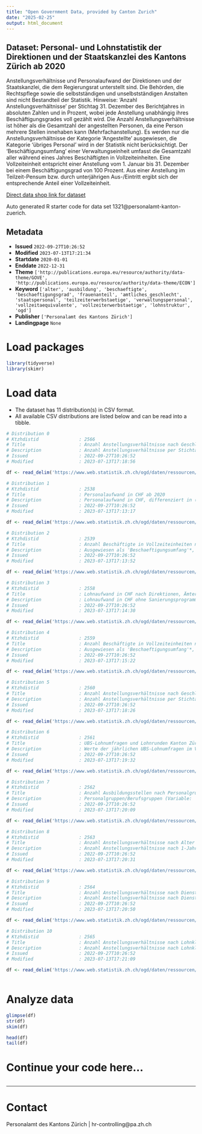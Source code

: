 ```yaml
---
title: "Open Government Data, provided by Canton Zurich"
date: "2025-02-25"
output: html_document
---
```


## Dataset: Personal- und Lohnstatistik der Direktionen und der Staatskanzlei des Kantons Zürich ab 2020

Anstellungsverhältnisse und Personalaufwand der Direktionen und der Staatskanzlei, die dem Regierungsrat unterstellt sind. Die Behörden, die Rechtspflege sowie die selbstständigen und unselbstständigen Anstalten sind nicht Bestandteil der Statistik. Hinweise: 'Anzahl Anstellungsverhältnisse' per Stichtag 31. Dezember des Berichtjahres in absoluten Zahlen und in Prozent, wobei jede Anstellung unabhängig ihres Beschäftigungsgrades voll gezählt wird. Die Anzahl Anstellungsverhältnisse ist höher als die Gesamtzahl der angestellten Personen, da eine Person mehrere Stellen innehaben kann (Mehrfachanstellung). Es werden nur die Anstellungsverhältnisse der Kategorie 'Angestellte' ausgewiesen, die Kategorie 'übriges Personal' wird in der Statistik nicht berücksichtigt. Der 'Beschäftigungsumfang' einer Verwaltungseinheit umfasst die Gesamtzahl aller während eines Jahres Beschäftigten in Vollzeiteinheiten. Eine Vollzeiteinheit entspricht einer Anstellung vom 1. Januar bis 31. Dezember bei einem Beschäftigungsgrad von 100 Prozent. Aus einer Anstellung im Teilzeit-Pensum bzw. durch unterjährigen Aus-/Eintritt ergibt sich der entsprechende Anteil einer Vollzeiteinheit. 

[Direct data shop link for dataset](https://www.zh.ch/de/politik-staat/statistik-daten/datenkatalog.html#/datasets/1321@personalamt-kanton-zuerich)

Auto generated R starter code for data set 1321@personalamt-kanton-zuerich.

## Metadata

- **Issued** `2022-09-27T10:26:52`
- **Modified** `2023-07-13T17:21:34`
- **Startdate** `2020-01-01`
- **Enddate** `2022-12-31`
- **Theme** `['http://publications.europa.eu/resource/authority/data-theme/GOVE', 'http://publications.europa.eu/resource/authority/data-theme/ECON']`
- **Keyword** `['alter', 'ausbildung', 'beschaeftigte', 'beschaeftigungsgrad', 'frauenanteil', 'amtliches_geschlecht', 'staatspersonal', 'teilzeiterwerbstaetige', 'verwaltungspersonal', 'vollzeitaequivalente', 'vollzeiterwerbstaetige', 'lohnstruktur', 'ogd']`
- **Publisher** `['Personalamt des Kantons Zürich']`
- **Landingpage** `None`


# Load packages

```r

library(tidyverse)
library(skimr)

```

# Load data

-   The dataset has 11 distribution(s) in CSV format.
-   All available CSV distributions are listed below and can be read into a tibble.

```r

# Distribution 0
# Ktzhdistid               : 2566
# Title                    : Anzahl Anstellungsverhältnisse nach Geschlecht und Beschäftigungsgrad ab 2020
# Description              : Anzahl Anstellungsverhältnisse per Stichtag 31. Dezember des Berichtjahres in absoluten Zahlen und in Prozent, wobei jede Anstellung unabhängig ihres Beschäftigungsgrades voll gezählt wird. Die Anzahl Anstellungsverhältnisse ist höher als die Gesamtzahl der angestellten Personen, da eine Person mehrere Stellen innehaben kann (Mehrfachanstellung). Es werden nur die Anstellungsverhältnisse der Kategorie 'Angestellte' ausgewiesen, die Kategorie 'übriges Personal' wird in der Statistik nicht berücksichtigt. Indikator 'Teilzeit < 50%' = Beschäftigungsgrad < 50%, 'Teilzeit ≥ 50%' = Beschäftigungsgrad ≥ 50%, 'Vollzeit' = Beschäftigungsgrad ≥ 90%.
# Issued                   : 2022-09-27T10:26:52
# Modified                 : 2023-07-13T17:18:56

df <- read_delim('https://www.web.statistik.zh.ch/ogd/daten/ressourcen/KTZH_00001321_00002566.csv')

# Distribution 1
# Ktzhdistid               : 2538
# Title                    : Personalaufwand in CHF ab 2020
# Description              : Personalaufwand in CHF, differenziert in (1) Löhne*, (2) Zulagen*, (3) temporäre Arbeitskräfte, (4) Arbeitgeberbeiträge, (5) Arbeitgeberleistungen; (6) Aus- und Weiterbildung des Personals; (7) Personalwerbung; (8) Übriger Personalaufwand. *Löhne inkl. Zulagen gemäss Vollzugsverordnung zum Personalgesetz (VVO), § 57 c.). Variablen: 'konto_code'; 'konto_name'**; 'anmerkung'. **Werte der Variable 'konto_name': (1) Löhne ('Loehne Behoerden, Richter und Richterinnen'; 'Loehne des Verwaltungs- und Betriebspersonals'; 'Loehne der Lehrkraefte'); (2) Zulagen ('Verguetungen an Behoerden, Kommissionen, Richter' = Vergütungen für Nacht-, Sonntags-, Schicht- und Pikettdienst; 'Übrige Zulagen'); (3) 'Temporaere Arbeitskraefte'; (4) Arbeitgeberbeiträge ('AG-Beitraege AHV, IV, EO, ALV, Verwaltungskosten'; 'AG-Beitraege an andere Pensionskassen'; 'AG-Beitraege an Unfallversicherungen'; 'AG-Beitraege an Familienzulagekassen'; 'Uebrige AG-Beitraege'); (5) Arbeitgeberleistungen ('Ruhegehaelter'; 'Renten oder Rentenanteile'; 'Teuerungszulagen auf Renten und Rentenanteile'; 'Unfallrenten und Rentenabloesungen'; 'Ueberbrueckungsrenten'; 'Uebrige Arbeitgeberleistungen'); (6) 'Aus- und Weiterbildung des Personals'; (7) 'Personalwerbung'; (8) 'Uebriger Personalaufwand'.
# Issued                   : 2022-09-27T10:26:52
# Modified                 : 2023-07-13T17:13:17

df <- read_delim('https://www.web.statistik.zh.ch/ogd/daten/ressourcen/KTZH_00001321_00002538.csv')

# Distribution 2
# Ktzhdistid               : 2539
# Title                    : Anzahl Beschäftigte in Vollzeiteinheiten nach Personalgruppen ab 2020
# Description              : Ausgewiesen als 'Beschaeftigungsumfang'*, gegliedert nach Personalgruppen gemäss den Funktionsbereichen ('funktionsbereich_name') und Funktionen ('funktion') des Personalrechts. *Der 'Beschaeftigungsumfang' einer Verwaltungseinheit umfasst die Gesamtzahl aller während eines Jahres Beschäftigten in Vollzeiteinheiten. Eine Vollzeiteinheit entspricht einer Anstellung vom 1. Januar bis 31. Dezember bei einem Beschäftigungsgrad von 100 Prozent. Aus einer Anstellung im Teilzeit-Pensum bzw. durch unterjährigen Aus-/Eintritt ergibt sich der entsprechende Anteil einer Vollzeiteinheit.
# Issued                   : 2022-09-27T10:26:52
# Modified                 : 2023-07-13T17:13:52

df <- read_delim('https://www.web.statistik.zh.ch/ogd/daten/ressourcen/KTZH_00001321_00002539.csv')

# Distribution 3
# Ktzhdistid               : 2558
# Title                    : Lohnaufwand in CHF nach Direktionen, Ämtern und Bereichen ab 2020
# Description              : Lohnaufwand in CHF ohne Sanierungsprogramme (Finanzdirektion), Berufsbildungsfonds (Bildungsdirektion) und Natur- und Heimatschutzfonds (Baudirektion). Variablen: 'direktion_code', 'direktion_name', 'amt_bereich_code', 'amt_bereich_name' = Code (Amts-Nr.) und Name der Direktionen und Organisationseinheiten gemäss Personalamt.
# Issued                   : 2022-09-27T10:26:52
# Modified                 : 2023-07-13T17:14:30

df <- read_delim('https://www.web.statistik.zh.ch/ogd/daten/ressourcen/KTZH_00001321_00002558.csv')

# Distribution 4
# Ktzhdistid               : 2559
# Title                    : Anzahl Beschäftigte in Vollzeiteinheiten nach Direktionen, Ämtern und Bereichen ab 2020
# Description              : Ausgewiesen als 'Beschaeftigungsumfang'*, gegliedert nach Variablen 'direktion_code', 'direktion_name', 'amt_bereich_code' und 'amt_bereich_name' (Code = "Amts-Nr."; sowie Name der Direktionen und Organisationseinheiten gemäss Personalamt), differenziert in 'Angestellte' (= in Vollzeiteinheiten: Anstellungen gemäss Personalverordnung (PVO) und Lehrpersonen (unbefristet und befristet) und in 'Uebriges Personal' (= Mitglieder von Behörden, Lernende, Praktikanten). *Der 'Beschäftigungsumfang' einer Verwaltungseinheit umfasst die Gesamtzahl aller während eines Jahres Beschäftigten in Vollzeiteinheiten. Eine Vollzeiteinheit entspricht einer Anstellung vom 1. Januar bis 31. Dezember bei einem Beschäftigungsgrad von 100 Prozent. Aus einer Anstellung im Teilzeit-Pensum bzw. durch unterjährigen Aus-/Eintritt ergibt sich der entsprechende Anteil einer Vollzeiteinheit.
# Issued                   : 2022-09-27T10:26:52
# Modified                 : 2023-07-13T17:15:22

df <- read_delim('https://www.web.statistik.zh.ch/ogd/daten/ressourcen/KTZH_00001321_00002559.csv')

# Distribution 5
# Ktzhdistid               : 2560
# Title                    : Anzahl Anstellungsverhältnisse nach Geschlecht und Beschäftigungsgrad nach Direktionen, Ämtern und Bereichen ab 2020
# Description              : Anzahl Anstellungsverhältnisse per Stichtag 31. Dezember des Berichtjahres in absoluten Zahlen und in Prozent, wobei jede Anstellung unabhängig ihres Beschäftigungsgrades voll gezählt wird. Die Anzahl Anstellungsverhältnisse ist höher als die Gesamtzahl der angestellten Personen, da eine Person mehrere Stellen innehaben kann (Mehrfachanstellung). Es werden nur die Anstellungsverhältnisse der Kategorie 'Angestellte' ausgewiesen, die Kategorie 'übriges Personal' wird in der Statistik nicht berücksichtigt. Indikator 'Teilzeit' = Beschäftigungsgrad < 90%, 'Vollzeit' = Beschäftigungsgrad ≥ 90%. Variablen 'direktion_code', 'direktion_name', 'amt_bereich_code' und 'amt_bereich_name' (Code = "Amts-Nr."; sowie Name der Direktionen und Organisationseinheiten gemäss Personalamt).
# Issued                   : 2022-09-27T10:26:52
# Modified                 : 2023-07-13T17:18:26

df <- read_delim('https://www.web.statistik.zh.ch/ogd/daten/ressourcen/KTZH_00001321_00002560.csv')

# Distribution 6
# Ktzhdistid               : 2561
# Title                    : UBS-Lohnumfragen und Lohnrunden Kanton Zürich ab 2016
# Description              : Werte der jährlichen UBS-Lohnumfragen im Vergleich zu den entsprechenden Lohnrunden des Kantons (mit Teuerung, ohne Einmalzulagen). Die Festlegungen zur Lohnentwicklung berücksichtigen die Lohnentwicklung bei Arbeitgebern mit Bedeutung für den Wirtschaftsraum Zürich (UBS-Lohnumfragen), den kantonalen Finanzhaushalt und die Vorjahres-Lohnrunden der deutschsprachigen kantonalen Verwaltungen.
# Issued                   : 2022-09-27T10:26:52
# Modified                 : 2023-07-13T17:19:32

df <- read_delim('https://www.web.statistik.zh.ch/ogd/daten/ressourcen/KTZH_00001321_00002561.csv')

# Distribution 7
# Ktzhdistid               : 2562
# Title                    : Anzahl Ausbildungsstellen nach Personalgruppen/Berufsgruppen ab 2020
# Description              : Personalgruppen/Berufsgruppen (Variable: 'ausbildung_name'): 'Lernende KV-Berufe', 'Lernende IT-Berufe', 'Lernende Betreuung', 'Lernende Handwerk und Technik', 'Andere Lernende nach BbG' (= Berufsbildungsgesetz), 'Praktikanten/Praktikantinnen', 'Studierende', 'Aspirant/in des Polizeikorps' oder 'Auditor/in'.
# Issued                   : 2022-09-27T10:26:52
# Modified                 : 2023-07-13T17:20:09

df <- read_delim('https://www.web.statistik.zh.ch/ogd/daten/ressourcen/KTZH_00001321_00002562.csv')

# Distribution 8
# Ktzhdistid               : 2563
# Title                    : Anzahl Anstellungsverhältnisse nach Alter und Geschlecht ab 2020
# Description              : Anzahl Anstellungsverhältnisse nach 1-Jahres-Altersklassen (ab 75 Jahren = '75+') in absoluten Zahlen, wobei jede Anstellung unabhängig ihres Beschäftigungsgrades voll gezählt wird. Die Anzahl Anstellungsverhältnisse ist höher als die Gesamtzahl der angestellten Personen, da eine Person mehrere Stellen innehaben kann (Mehrfachanstellung). Es werden nur die Anstellungsverhältnisse der Kategorie 'Angestellte' ausgewiesen, die Kategorie 'übriges Personal' wird in der Statistik nicht berücksichtigt. 
# Issued                   : 2022-09-27T10:26:52
# Modified                 : 2023-07-13T17:20:31

df <- read_delim('https://www.web.statistik.zh.ch/ogd/daten/ressourcen/KTZH_00001321_00002563.csv')

# Distribution 9
# Ktzhdistid               : 2564
# Title                    : Anzahl Anstellungsverhältnisse nach Dienstjahr und Geschlecht ab 2020
# Description              : Anzahl Anstellungsverhältnisse nach Dienstjahren ('0' bis 'n' Jahren) in absoluten Zahlen, wobei jede Anstellung unabhängig ihres Beschäftigungsgrades voll gezählt wird. Die Anzahl Anstellungsverhältnisse ist höher als die Gesamtzahl der angestellten Personen, da eine Person mehrere Stellen innehaben kann (Mehrfachanstellung). Es werden nur die Anstellungsverhältnisse der Kategorie 'Angestellte' ausgewiesen, die Kategorie 'übriges Personal' wird in der Statistik nicht berücksichtigt. 
# Issued                   : 2022-09-27T10:26:52
# Modified                 : 2023-07-13T17:20:50

df <- read_delim('https://www.web.statistik.zh.ch/ogd/daten/ressourcen/KTZH_00001321_00002564.csv')

# Distribution 10
# Ktzhdistid               : 2565
# Title                    : Anzahl Anstellungsverhältnisse nach Lohnklasse und Geschlecht ab 2020
# Description              : Anzahl Anstellungsverhältnisse nach Lohnklasse ('01', '02', ..., '29'; weitere Informationen siehe Link "Kantonales Lohnsystem" in den Metadaten zum Datensatz) in absoluten Zahlen, wobei jede Anstellung unabhängig ihres Beschäftigungsgrades voll gezählt wird. Die Anzahl Anstellungsverhältnisse ist höher als die Gesamtzahl der angestellten Personen, da eine Person mehrere Stellen innehaben kann (Mehrfachanstellung). Es werden nur die Anstellungsverhältnisse der Kategorie 'Angestellte' ausgewiesen, die Kategorie 'übriges Personal' wird in der Statistik nicht berücksichtigt. 
# Issued                   : 2022-09-27T10:26:52
# Modified                 : 2023-07-13T17:21:09

df <- read_delim('https://www.web.statistik.zh.ch/ogd/daten/ressourcen/KTZH_00001321_00002565.csv')



```

# Analyze data

```r

glimpse(df)
str(df)
skim(df)

head(df)
tail(df)

```

# Continue your code here...

```r

```

------------------------------------------------------------------------

# Contact

Personalamt des Kantons Zürich | hr-controlling@pa.zh.ch
